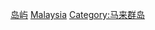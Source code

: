 {{Commonscat|Islands of Malaysia}}

[[Category:马来西亚地形|岛屿]]
[[Category:亚洲各国岛屿|Malaysia]]
[[Category:马来群岛|Category:马来群岛]]